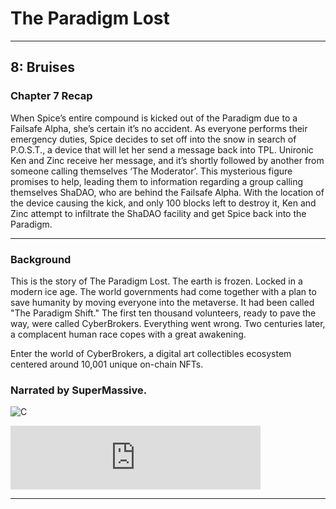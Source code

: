 
# The Paradigm Lost

---

## 8: Bruises

### Chapter 7 Recap

When Spice’s entire compound is kicked out of the Paradigm due to a Failsafe Alpha, she’s certain it’s no accident. As everyone performs their emergency duties, Spice decides to set off into the snow in search of P.O.S.T., a device that will let her send a message back into TPL. Unironic Ken and Zinc receive her message, and it’s shortly followed by another from someone calling themselves ‘The Moderator’. This mysterious figure promises to help, leading them to information regarding a group calling themselves ShaDAO, who are behind the Failsafe Alpha. With the location of the device causing the kick, and only 100 blocks left to destroy it, Ken and Zinc attempt to infiltrate the ShaDAO facility and get Spice back into the Paradigm.

---

### Background

This is the story of The Paradigm Lost. The earth is frozen. Locked in a modern ice age. The world governments had come together with a plan to save humanity by moving everyone into the metaverse. It had been called "The Paradigm Shift." The first ten thousand volunteers, ready to pave the way, were called CyberBrokers. Everything went wrong. Two centuries later, a complacent human race copes with a great awakening.

Enter the world of CyberBrokers, a digital art collectibles ecosystem centered around 10,001 unique on-chain NFTs.

### Narrated by SuperMassive.

<Bleed>![C](https://anchor.fm/cyberbrokers/episodes/Chapter-8-Bruises-e1lciam/a-a8923lr)</Bleed>

<iframe src="https://anchor.fm/cyberbrokers/embed/episodes/Chapter-8-Bruises-e1lciam/a-a8923lr" height="102px" width="400px" frameborder="0" scrolling="no"></iframe>

---